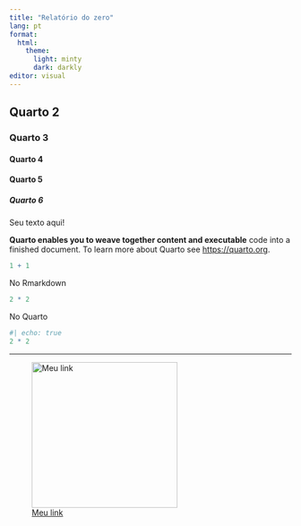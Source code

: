 ```yaml
---
title: "Relatório do zero"
lang: pt
format:
  html:
    theme:
      light: minty
      dark: darkly
editor: visual
---
```


## Quarto 2

### Quarto 3

#### Quarto 4

#### Quarto 5

##### Quarto 6

::: callout-warning
Seu texto aqui!
:::

**Quarto enables you to weave together content and executable** code into a finished document. To learn more about Quarto see <https://quarto.org>.

```r
1 + 1
```

No Rmarkdown

```r
2 * 2
```

No Quarto

```r
#| echo: true
2 * 2
```

------------------------------------------------------------------------

![[Meu link](https://www.rladiesgyn.com/ "Etiqueta do meu link")](https://ariane.quarto.pub/rladies_goiania/img/emoji_1.png){fig-align="center" width="260"}
